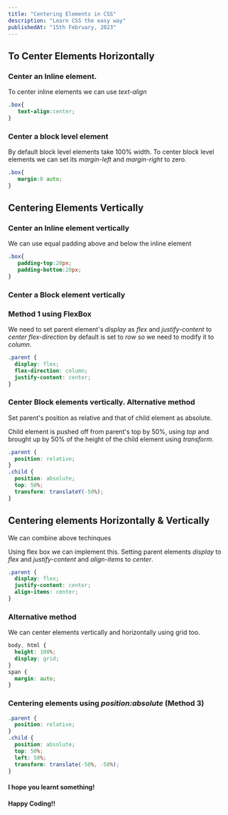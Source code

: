 ```yaml
---
title: "Centering Elements in CSS"
description: "Learn CSS the easy way"
publishedAt: "15th February, 2023"
---
```


##  To Center Elements Horizontally 
###  Center an Inline element.

To center inline elements we can use *text-align*
```css showLineNumbers
.box{
   text-align:center;
}
```

###  Center a block level element

By default block level elements take 100% width.
To center block level elements we can set its *margin-left* and *margin-right* to zero.

```css
.box{
   margin:0 auto;
}
```

## Centering Elements Vertically 

### Center an Inline element vertically  

We can use equal padding above and below the inline element 

```css 
.box{
   padding-top:20px;
   padding-bottom:20px;
} 
```

### Center a Block element vertically 
### Method 1 using FlexBox  

We need to set parent element's *display* as *flex* and *justify-content* to *center*
*flex-direction* by default is set to *row* so we need to modify it to *column*.

```css 
.parent {
  display: flex;
  flex-direction: column;
  justify-content: center;
}
```
###  Center Block elements vertically. Alternative method 

Set parent's position as relative and that of child element 
as absolute. 

Child element is pushed off from parent's top by 50%, using *top*
and brought up by 50% of the height of the child element using *transform*.

```css
.parent {
  position: relative;
}
.child {
  position: absolute;
  top: 50%;
  transform: translateY(-50%);
}
``` 

## Centering elements Horizontally & Vertically
We can combine above techinques 

Using flex box we can implement this. Setting parent elements *display* to *flex* and 
*justify-content* and *align-items* to *center*.

```css 
.parent {
  display: flex;
  justify-content: center;
  align-items: center;
}
```
### Alternative method 
We can center elements vertically and horizontally using grid too.

```css 
body, html {
  height: 100%;
  display: grid;
}
span { 
  margin: auto;
}
```

### Centering elements using *position:absolute* (Method 3)
```css 
.parent {
  position: relative;
}
.child {
  position: absolute;
  top: 50%;
  left: 50%;
  transform: translate(-50%, -50%);
}
```

#### I hope you learnt something!

#### Happy Coding!! 